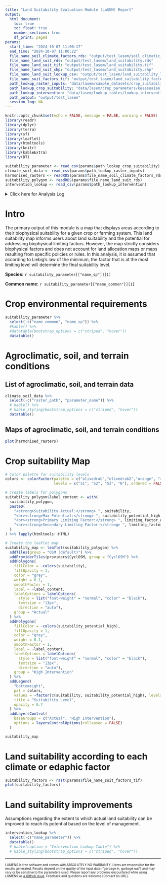 ```yaml
---
title: "Land Suitability Evaluation Module (LaSEM) Report"
output: 
  html_document:
    toc: true
    toc_float: true
    number_sections: true
    df_print: paged
params:
  start_time: "2024-10-07 11:00:17"
  end_time: "2024-10-07 11:00:22"
  file_name_soil_climate_factors_rds: "output/test_lasem/soil_climatic_factors.rds"
  file_name_land_suit_rds: "output/test_lasem/land_suitability.rds"
  file_name_land_suit_tif: "output/test_lasem/land_suitability.tif"
  file_name_land_suit_shp: "output/test_lasem/land_suitability.shp"
  file_name_land_suit_lookup_csv: "output/test_lasem/land_suitability_lookup.csv"
  file_name_suit_factors_tif: "output/test_lasem/land_suitability_factors.tif"
  path_lookup_raster_inputs: "data/lasem/sample_datasets/crop_suitability_spatial_input_tts.csv"
  path_lookup_crop_suitability: "data/lasem/crop_parameters/kesesuaian_alpukat.csv"
  path_lookup_intervention: "data/lasem/lookup_tables/lookup_intervention.csv"
  path_output: "output/test_lasem"
  session_log: NA
---
```


```r
knitr::opts_chunk$set(echo = FALSE, message = FALSE, warning = FALSE)
library(readr)
library(dplyr)
library(terra)
library(sf)
library(leaflet)
library(htmltools)
library(knitr)
library(kableExtra)
library(DT)

suitability_parameter <- read_csv(params$path_lookup_crop_suitability)
climate_soil_data <- read_csv(params$path_lookup_raster_inputs)
harmonised_rasters <- readRDS(params$file_name_soil_climate_factors_rds)
suitability_polygon <- readRDS(params$file_name_land_suit_rds)
intervention_lookup <- read_csv(params$path_lookup_intervention)
```

<details><summary>Click here for Analysis Log</summary>

```r
analysis_log <- tribble(
  ~Category, ~Details,
  "Analysis Start", params$start_time,
  "Analysis End", params$end_time,
  "Input Data and Parameters", "",
  "1. Raster inputs lookup", params$inputs$path_lookup_raster_inputs,
  "2. Crop suitability parameters", params$inputs$path_lookup_crop_suitability,
  "3. Intervention lookup", params$inputs$path_lookup_intervention,
  "Outputs", "",
  "Output Workspace", params$inputs$path_output,
  "Session Summary", ""
) %>% rbind(params$session_log)
analysis_log %>%
kbl(caption = "Analysis Log", escape = FALSE) %>%
kable_paper("hover", full_width = F)
```
</details>

# Intro

The primary output of this module is a map that displays areas according to their biophysical suitability for a given crop or farming system. This land suitability map informs users about land suitability and the potential for addressing biophysical limiting factors. However, the map strictly considers biophysical factors and does not account for land allocation maps or maps resulting from specific policies or rules. In this analysis, it is assumed that according to Liebig's law of the minimum, the factor that is at the most limiting level will determine the final suitability level.

**Species:** `r suitability_parameter[["name_sp"]][1]`

**Common name:** `r suitability_parameter[["name_common"]][1]`

# Crop environmental requirements

```r
suitability_parameter %>% 
  select(-c("name_common", "name_sp")) %>%
  #kable() %>%
  #datatable(bootstrap_options = c("striped", "hover"))
  datatable()
```

# Agroclimatic, soil, and terrain conditions

## List of agroclimatic, soil, and terrain data

```r
climate_soil_data %>% 
  select(-c("raster_path", "parameter_name")) %>%
  # kable() %>%
  # kable_styling(bootstrap_options = c("striped", "hover"))
  datatable()
```

## Maps of agroclimatic, soil, and terrain conditions

```r
plot(harmonised_rasters)
```

# Crop suitability Map

```r
# Color palette for suitability levels
colors <- colorFactor(palette = c("olivedrab","olivedrab2","orange", "red"),
                      levels = c("S1", "S2", "S3", "N"), ordered = FALSE)

# Create labels for polygons
suitability_polygon$label_content <- with(
  suitability_polygon,
  paste0(
    "<strong>Suitability Actual:</strong> ", suitability,
    "<br><strong>Max Potential:</strong> ", suitability_potential_high,
    "<br><strong>Primary Limiting Factor:</strong> ", limiting_factor_actual,
    "<br><strong>Secondary Limiting Factor:</strong> ", limiting_factor_potential
  )
) %>% lapply(htmltools::HTML)

# Create the leaflet map
suitability_map <- leaflet(suitability_polygon) %>% 
  addTiles(group = "OSM (default)") %>% 
  addProviderTiles(providers$CyclOSM, group = "CyclOSM") %>% 
  addPolygons(
    fillColor = ~colors(suitability),
    fillOpacity = 1,
    color = "grey",
    weight = 0.1,
    smoothFactor = 1, 
    label = ~label_content,
    labelOptions = labelOptions(
      style = list("font-weight" = "normal", "color" = "black"),
      textsize = "13px",
      direction = "auto"),
    group = "Actual"
  ) %>% 
  addPolygons(
    fillColor = ~colors(suitability_potential_high),
    fillOpacity = 1,
    color = "grey",
    weight = 0.1,
    smoothFactor = 1,
    label = ~label_content,
    labelOptions = labelOptions(
      style = list("font-weight" = "normal", "color" = "black"),
      textsize = "13px",
      direction = "auto"),
    group = "High Intervention"
  ) %>%
  addLegend(
    "bottomright",
    pal = colors,
    values = ~factor(c(suitability, suitability_potential_high), levels = c("S1", "S2", "S3", "N")),
    title = "Suitability Level",
    opacity = 0.7
  ) %>%
  addLayersControl(
    baseGroups = c("Actual", "High Intervention"),
    options = layersControlOptions(collapsed = FALSE)
  )

suitability_map
```

# Land suitability according to each climate or edaphic factor

```r
suitability_factors <- rast(params$file_name_suit_factors_tif)
plot(suitability_factors)
```

# Land suitability improvements

Assumptions regarding the extent to which actual land suitability can be improved to reach its potential based on the level of management.

```r
intervention_lookup %>% 
  select(-c("name_parameter")) %>%
  datatable()
  # kable(caption = "Intervention Lookup Table") %>%
  # kable_styling(bootstrap_options = c("striped", "hover"))
```

------------------------------------------------------------------------

<font size="1"> LUMENS is free software and comes with ABSOLUTELY NO WARRANTY. Users are responsible for the results generated. Results depend on the quality of the input data ("garbage in, garbage out") and may vary or be sensitive to the parameters used. Please report any problems encountered while using LUMENS as [a GitHub issue](https://github.com/icraf-indonesia/lumens-shiny/issues). Feedback and questions are welcome [Contact Us URL]. </font size>